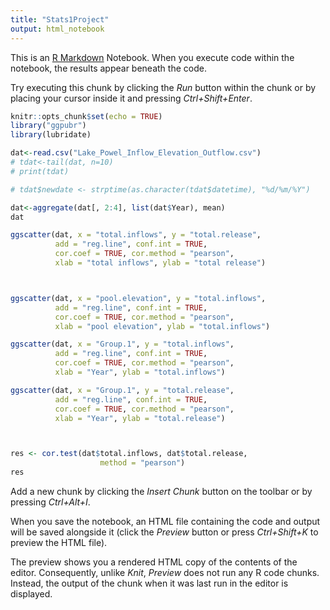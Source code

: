 ---
title: "Stats1Project"
output: html_notebook
---

This is an [R Markdown](http://rmarkdown.rstudio.com) Notebook. When you execute code within the notebook, the results appear beneath the code. 

Try executing this chunk by clicking the *Run* button within the chunk or by placing your cursor inside it and pressing *Ctrl+Shift+Enter*. 

```{r}
knitr::opts_chunk$set(echo = TRUE)
library("ggpubr")
library(lubridate)

```

```{r}
dat<-read.csv("Lake_Powel_Inflow_Elevation_Outflow.csv")
# tdat<-tail(dat, n=10)
# print(tdat)

# tdat$newdate <- strptime(as.character(tdat$datetime), "%d/%m/%Y")

dat<-aggregate(dat[, 2:4], list(dat$Year), mean)
dat
```


```{r}


ggscatter(dat, x = "total.inflows", y = "total.release",
          add = "reg.line", conf.int = TRUE, 
          cor.coef = TRUE, cor.method = "pearson",
          xlab = "total inflows", ylab = "total release")



ggscatter(dat, x = "pool.elevation", y = "total.inflows",
          add = "reg.line", conf.int = TRUE, 
          cor.coef = TRUE, cor.method = "pearson",
          xlab = "pool elevation", ylab = "total.inflows")

ggscatter(dat, x = "Group.1", y = "total.inflows",
          add = "reg.line", conf.int = TRUE, 
          cor.coef = TRUE, cor.method = "pearson",
          xlab = "Year", ylab = "total.inflows")

ggscatter(dat, x = "Group.1", y = "total.release",
          add = "reg.line", conf.int = TRUE, 
          cor.coef = TRUE, cor.method = "pearson",
          xlab = "Year", ylab = "total.release")



res <- cor.test(dat$total.inflows, dat$total.release, 
                    method = "pearson")
res


```

Add a new chunk by clicking the *Insert Chunk* button on the toolbar or by pressing *Ctrl+Alt+I*.

When you save the notebook, an HTML file containing the code and output will be saved alongside it (click the *Preview* button or press *Ctrl+Shift+K* to preview the HTML file).

The preview shows you a rendered HTML copy of the contents of the editor. Consequently, unlike *Knit*, *Preview* does not run any R code chunks. Instead, the output of the chunk when it was last run in the editor is displayed.
